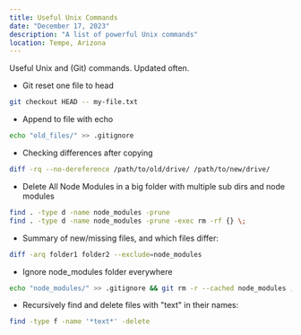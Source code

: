 ```yaml
---
title: Useful Unix Commands
date: "December 17, 2023"
description: "A list of powerful Unix commands"
location: Tempe, Arizona
---
```


Useful Unix and (Git) commands. Updated often.

- Git reset one file to head

```bash
git checkout HEAD -- my-file.txt
```

- Append to file with echo

```bash
echo "old_files/" >> .gitignore
```

- Checking differences after copying

```bash
diff -rq --no-dereference /path/to/old/drive/ /path/to/new/drive/
```

- Delete All Node Modules in a big folder with multiple sub dirs and node modules

```bash
find . -type d -name node_modules -prune
find . -type d -name node_modules -prune -exec rm -rf {} \;
```

- Summary of new/missing files, and which files differ:

```bash
diff -arq folder1 folder2 --exclude=node_modules
```

- Ignore node_modules folder everywhere

```bash
echo "node_modules/" >> .gitignore && git rm -r --cached node_modules ; git status
```

- Recursively find and delete files with "text" in their names:

```bash
find -type f -name '*text*' -delete
```

